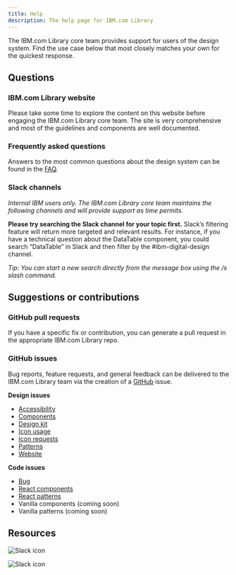 ```yaml
---
title: Help
description: The help page for IBM.com Library
---
```


<PageDescription>

The IBM.com Library core team provides support for users of the design system. Find the use case below that most closely matches your own for the quickest response.

</PageDescription>

## Questions

### IBM.com Library website
Please take some time to explore the content on this website before engaging the IBM.com Library core team. The site is very comprehensive and most of the guidelines and components are well documented.

### Frequently asked questions
Answers to the most common questions about the design system can be found in the [FAQ](faqs).

### Slack channels
_Internal IBM users only. The IBM.com Library core team maintains the following channels and will provide support as time permits._

**Please try searching the Slack channel for your topic first.** Slack’s filtering feature will return more targeted and relevant results. For instance, if you have a technical question about the DataTable component, you could search “DataTable” in Slack and then filter by the #ibm-digital-design channel. 

_Tip: You can start a new search directly from the message box using the /s slash command._

## Suggestions or contributions

### GitHub pull requests
If you have a specific fix or contribution, you can generate a pull request in the appropriate IBM.com Library repo.

### GitHub issues
Bug reports, feature requests, and general feedback can be delivered to the IBM.com Library team via the creation of a [GitHub](https://github.com/carbon-design-system/ibm-dotcom-library/issues/new/choose) issue.

**Design issues**
- [Accessibility](https://github.com/carbon-design-system/ibm-dotcom-library/issues/new/choose)
- [Components](https://github.com/carbon-design-system/ibm-dotcom-library/issues/new/choose)
- [Design kit](https://github.com/carbon-design-system/ibm-dotcom-library-design-kit/issues/new)
- [Icon usage](https://github.com/carbon-design-system/ibm-dotcom-library/issues/new/choose)
- [Icon requests](https://github.com/carbon-design-system/carbon-icons/issues/new)
- [Patterns](https://github.com/carbon-design-system/ibm-dotcom-library/issues/new/choose)
- [Website](https://github.com/carbon-design-system/ibm-dotcom-library-website/issues/new/choose)

**Code issues**
- [Bug](https://github.com/carbon-design-system/ibm-dotcom-library/issues/new?labels=bug&template=bug_report.md)
- [React components](https://github.com/carbon-design-system/ibm-dotcom-library/issues/new/choose)
- [React patterns](https://github.com/carbon-design-system/ibm-dotcom-library/issues/new/choose)
- Vanilla components (coming soon)
- Vanilla patterns (coming soon)

## Resources
<Row className="resource-card-group">
<Column colMd={4} colLg={4} noGutterSm>
    <ResourceCard
      subTitle="For coding questions: #digital-design-adopters-dev"
      aspectRatio="2:1"
      actionIcon="arrowRight"
      href="https://cognitive-app.slack.com/messages/CNEG9HNBW"
      >

![Slack icon](../../images/icon/slack-mark.svg)

  </ResourceCard>
</Column>
<Column colMd={4} colLg={4} noGutterSm>
    <ResourceCard
      subTitle="For designing questions: #digital-design-adopters-design"         
      actionIcon="arrowRight"
      aspectRatio="2:1"
      href="https://cognitive-app.slack.com/messages/GNKN3G37F"
      >

![Slack icon](../../images/icon/slack-mark.svg)

  </ResourceCard>
</Column>
</Row>
